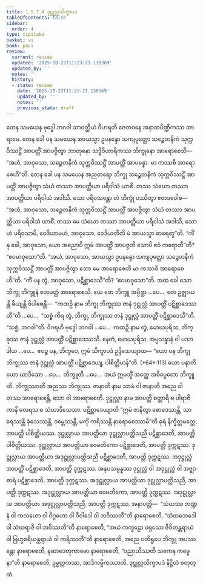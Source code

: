 ```yaml
---
title: 1.5.7.4 ဒုဋ္ဌုလ္လသိက္ခာပဒ
tableOfContents: false
sidebar:
  order: 4
type: tipitaka
basket: vi
book: paci
review:
  current: review
  updated: '2025-10-22T11:23:21.130369'
  updated_by: ''
  notes: ''
  history:
  - state: review
    date: '2025-10-22T11:23:21.130369'
    updated_by: ''
    notes: ''
    previous_state: draft
---
```



<ReviewStatus review={frontmatter.review} showDetails={true} />

<HypothesisAnnotation frontmatter={frontmatter} />

<DynamicBreadcrumb />

<Division number="397" book="paci" e="ch" v="2" p="167">

<Paragraph number="1200" book="paci">
တေန သမယေန ဗုဒ္ဓေါ ဘဂဝါ သာဝတ္ထိယံ ဝိဟရတိ ဇေတဝနေ အနာထပိဏ္ဍိကဿ အာရာမေ. တေန ခေါ ပန သမယေန အာယသ္မာ ဥပနန္ဒော သကျပုတ္တော သဉ္စေတနိကံ သုက္ကဝိဿဋ္ဌိံ အာပတ္တိံ အာပဇ္ဇိတွာ ဘာတုနော သဒ္ဓိဝိဟာရိကဿ ဘိက္ခုနော အာရောစေသိ—  “အဟံ, အာဝုသော, သဉ္စေတနိကံ သုက္ကဝိဿဋ္ဌိံ အာပတ္တိံ အာပန္နော. မာ ကဿစိ အာရောစေဟီ”တိ. တေန ခေါ ပန သမယေန အညတရော ဘိက္ခု သဉ္စေတနိကံ သုက္ကဝိဿဋ္ဌိံ အာပတ္တိံ အာပဇ္ဇိတွာ သံဃံ တဿာ အာပတ္တိယာ ပရိဝါသံ ယာစိ. တဿ သံဃော တဿာ အာပတ္တိယာ ပရိဝါသံ အဒါသိ. သော ပရိဝသန္တော တံ ဘိက္ခုံ ပဿိတွာ ဧတဒဝေါစ—  “အဟံ, အာဝုသော, သဉ္စေတနိကံ သုက္ကဝိဿဋ္ဌိံ အာပတ္တိံ အာပဇ္ဇိတွာ သံဃံ တဿာ အာပတ္တိယာ ပရိဝါသံ ယာစိံ, တဿ မေ သံဃော တဿာ အာပတ္တိယာ ပရိဝါသံ အဒါသိ, သောဟံ ပရိဝသာမိ, ဝေဒိယာမဟံ, အာဝုသော, ဝေဒိယတီတိ မံ အာယသ္မာ ဓာရေတူ”တိ.
</Paragraph>

<Paragraph number="1201" book="paci">
“ကိံ နု ခေါ, အာဝုသော, ယော အညောပိ ဣမံ အာပတ္တိံ အာပဇ္ဇတိ သောပိ ဧဝံ ကရောတီ”တိ? “ဧဝမာဝုသော”တိ. “အယံ, အာဝုသော, အာယသ္မာ ဥပနန္ဒော သကျပုတ္တော သဉ္စေတနိကံ သုက္ကဝိဿဋ္ဌိံ အာပတ္တိံ အာပဇ္ဇိတွာ သော မေ အာရောစေတိ မာ ကဿစိ အာရောစေဟီ”တိ. “ကိံ ပန တွံ, အာဝုသော, ပဋိစ္ဆာဒေသီ”တိ? “ဧဝမာဝုသော”တိ.
</Paragraph>

<Paragraph number="1202" book="paci">
အထ ခေါ သော ဘိက္ခု ဘိက္ခူနံ ဧတမတ္ထံ အာရောစေသိ. ယေ တေ ဘိက္ခူ အပ္ပိစ္ဆာ …ပေ…  တေ ဥဇ္ဈာယန္တိ ခိယျန္တိ ဝိပါစေန္တိ—  “ကထဉှိ နာမ ဘိက္ခု ဘိက္ခုဿ ဇာနံ ဒုဋ္ဌုလ္လံ အာပတ္တိံ ပဋိစ္ဆာဒေဿတီ”တိ …ပေ…  “သစ္စံ ကိရ တွံ, ဘိက္ခု, ဘိက္ခုဿ ဇာနံ ဒုဋ္ဌုလ္လံ အာပတ္တိံ ပဋိစ္ဆာဒေသီ”တိ. “သစ္စံ, ဘဂဝါ”တိ. ဝိဂရဟိ ဗုဒ္ဓေါ ဘဂဝါ …ပေ…  ကထဉှိ နာမ တွံ, မောဃပုရိသ, ဘိက္ခုဿ ဇာနံ ဒုဋ္ဌုလ္လံ အာပတ္တိံ ပဋိစ္ဆာဒေဿသိ. နေတံ, မောဃပုရိသ, အပ္ပသန္နာနံ ဝါ ပသာဒါယ …ပေ…  ဧဝဉ္စ ပန, ဘိက္ခဝေ, ဣမံ သိက္ခာပဒံ ဥဒ္ဒိသေယျာထ—
</Paragraph>

</Division>
<Division number="398" book="paci" e="ch" v="2" p="167">

<Paragraph number="1203" book="paci">
<Emphasis>“ယော ပန ဘိက္ခု ဘိက္ခုဿ ဇာနံ ဒုဋ္ဌုလ္လံ အာပတ္တိံ ပဋိစ္ဆာဒေယျ, ပါစိတ္တိယန်”</Emphasis>တိ. (*64*:<Emphasis>113</Emphasis>)
</Paragraph>

</Division>
<Division number="399" book="paci" e="ch" v="2" p="168">

<Paragraph number="1204" book="paci">
<Emphasis>ယော ပနာ</Emphasis>တိ ယော ယာဒိသော …ပေ…  <Emphasis>ဘိက္ခူ</Emphasis>တိ …ပေ…  အယံ ဣမသ္မိံ အတ္ထေ အဓိပ္ပေတော ဘိက္ခူတိ.
</Paragraph>

<Paragraph number="1205" book="paci">
<Emphasis>ဘိက္ခုဿာ</Emphasis>တိ အညဿ ဘိက္ခုဿ.
</Paragraph>

<Paragraph number="1206" book="paci">
<Emphasis>ဇာနာတိ</Emphasis> နာမ သာမံ ဝါ ဇာနာတိ အညေ ဝါ တဿ အာရောစေန္တိ, သော ဝါ အာရောစေတိ.
</Paragraph>

<Paragraph number="1207" book="paci">
<Emphasis>ဒုဋ္ဌုလ္လာ</Emphasis> နာမ အာပတ္တိ စတ္တာရိ စ ပါရာဇိကာနိ တေရသ စ သံဃာဒိသေသာ.
</Paragraph>

<Paragraph number="1208" book="paci">
<Emphasis>ပဋိစ္ဆာဒေယျာ</Emphasis>တိ “ဣမံ ဇာနိတွာ စောဒေဿန္တိ, သာရေဿန္တိ ခုံသေဿန္တိ, ဝမ္ဘေဿန္တိ, မင်္ကုံ ကရိဿန္တိ နာရောစေဿာမီ”တိ ဓုရံ နိက္ခိတ္တမတ္တေ, အာပတ္တိ ပါစိတ္တိယဿ.
</Paragraph>

</Division>
<Division number="400" book="paci" e="ch" v="2" p="168">

<Paragraph number="1209" book="paci">
ဒုဋ္ဌုလ္လာယ အာပတ္တိယာ ဒုဋ္ဌုလ္လာပတ္တိသညီ ပဋိစ္ဆာဒေတိ, အာပတ္တိ ပါစိတ္တိယဿ. ဒုဋ္ဌုလ္လာယ အာပတ္တိယာ ဝေမတိကော ပဋိစ္ဆာဒေတိ, အာပတ္တိ ဒုက္ကဋဿ. ဒုဋ္ဌုလ္လာယ အာပတ္တိယာ အဒုဋ္ဌုလ္လာပတ္တိသညီ ပဋိစ္ဆာဒေတိ, အာပတ္တိ ဒုက္ကဋဿ. အဒုဋ္ဌုလ္လံ အာပတ္တိံ ပဋိစ္ဆာဒေတိ, အာပတ္တိ ဒုက္ကဋဿ. အနုပသမ္ပန္နဿ ဒုဋ္ဌုလ္လံ ဝါ အဒုဋ္ဌုလ္လံ ဝါ အဇ္ဈာစာရံ ပဋိစ္ဆာဒေတိ, အာပတ္တိ ဒုက္ကဋဿ. အဒုဋ္ဌုလ္လာယ အာပတ္တိယာ ဒုဋ္ဌုလ္လာပတ္တိသညီ, အာပတ္တိ ဒုက္ကဋဿ. အဒုဋ္ဌုလ္လာယ အာပတ္တိယာ ဝေမတိကော, အာပတ္တိ ဒုက္ကဋဿ. အဒုဋ္ဌုလ္လာယ အာပတ္တိယာ အဒုဋ္ဌုလ္လာပတ္တိသညီ, အာပတ္တိ ဒုက္ကဋဿ.
</Paragraph>

</Division>
<Division number="401" book="paci" e="ch" v="2" p="168">

<Paragraph number="1210" book="paci">
အနာပတ္တိ—  “သံဃဿ ဘဏ္ဍနံ ဝါ ကလဟော ဝါ ဝိဂ္ဂဟော ဝါ ဝိဝါဒေါ ဝါ ဘဝိဿတီ”တိ နာရောစေတိ, “သံဃဘေဒေါ ဝါ သံဃရာဇိ ဝါ ဘဝိဿတီ”တိ နာရောစေတိ, “အယံ ကက္ခဠော ဖရုသော ဇီဝိတန္တရာယံ ဝါ ဗြဟ္မစရိယန္တရာယံ ဝါ ကရိဿတီ”တိ နာရောစေတိ, အညေ ပတိရူပေ ဘိက္ခူ အပဿန္တော နာရောစေတိ, နဆာဒေတုကာမော နာရောစေတိ, “ပညာယိဿတိ သကေန ကမ္မေနာ”တိ နာရောစေတိ, ဥမ္မတ္တကဿ, အာဒိကမ္မိကဿာတိ.

</Paragraph>
</Division>

<Paragraph number="1211" type="center" book="paci">
ဒုဋ္ဌုလ္လသိက္ခာပဒံ နိဋ္ဌိတံ စတုတ္ထံ.
</Paragraph>